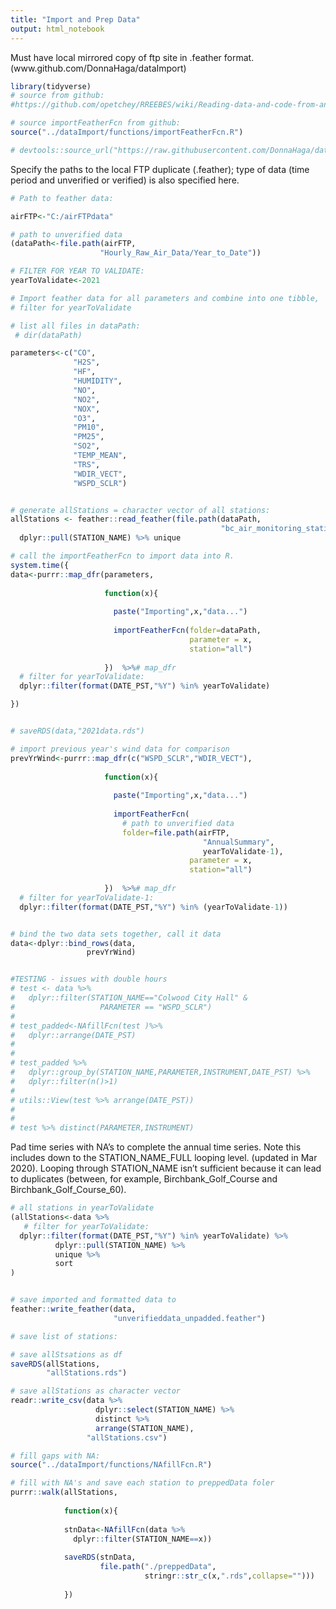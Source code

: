 ```yaml
---
title: "Import and Prep Data"
output: html_notebook
---
```


Must have local mirrored copy of ftp site in .feather format. (www.github.com/DonnaHaga/dataImport)

```r
library(tidyverse)
# source from github:
#https://github.com/opetchey/RREEBES/wiki/Reading-data-and-code-from-an-online-github-repository

# source importFeatherFcn from github:
source("../dataImport/functions/importFeatherFcn.R")

# devtools::source_url("https://raw.githubusercontent.com/DonnaHaga/dataImport/master/functions/importFeatherFcn.R")

```

Specify the paths to the local FTP duplicate (.feather); type of data (time period and unverified or verified) is also specified here.

```r
# Path to feather data: 

airFTP<-"C:/airFTPdata"

# path to unverified data
(dataPath<-file.path(airFTP,
                    "Hourly_Raw_Air_Data/Year_to_Date"))
```

```r

# FILTER FOR YEAR TO VALIDATE:
yearToValidate<-2021

# Import feather data for all parameters and combine into one tibble,
# filter for yearToValidate

# list all files in dataPath:
 # dir(dataPath)

parameters<-c("CO",
              "H2S",
              "HF",
              "HUMIDITY",
              "NO",
              "NO2",
              "NOX",
              "O3",
              "PM10",
              "PM25",
              "SO2",
              "TEMP_MEAN",
              "TRS",
              "WDIR_VECT",
              "WSPD_SCLR")


# generate allStations = character vector of all stations:
allStations <- feather::read_feather(file.path(dataPath,
                                               "bc_air_monitoring_stations.feather")) %>%
  dplyr::pull(STATION_NAME) %>% unique
```

```r
# call the importFeatherFcn to import data into R.
system.time({
data<-purrr::map_dfr(parameters,
                     
                     function(x){
                       
                       paste("Importing",x,"data...")
                       
                       importFeatherFcn(folder=dataPath,
                                        parameter = x,
                                        station="all")
                                        
                     })  %>%# map_dfr
  # filter for yearToValidate:
  dplyr::filter(format(DATE_PST,"%Y") %in% yearToValidate)

})


# saveRDS(data,"2021data.rds")

# import previous year's wind data for comparison
prevYrWind<-purrr::map_dfr(c("WSPD_SCLR","WDIR_VECT"),
                     
                     function(x){
                       
                       paste("Importing",x,"data...")
                       
                       importFeatherFcn(
                         # path to unverified data
                         folder=file.path(airFTP,
                                           "AnnualSummary",
                                           yearToValidate-1),
                                        parameter = x,
                                        station="all")
                       
                     })  %>%# map_dfr
  # filter for yearToValidate-1:
  dplyr::filter(format(DATE_PST,"%Y") %in% (yearToValidate-1))


# bind the two data sets together, call it data
data<-dplyr::bind_rows(data,
                 prevYrWind)


#TESTING - issues with double hours
# test <- data %>% 
#   dplyr::filter(STATION_NAME=="Colwood City Hall" & 
#                   PARAMETER == "WSPD_SCLR")
#   
# test_padded<-NAfillFcn(test )%>%
#   dplyr::arrange(DATE_PST)
# 
# 
# test_padded %>%
#   dplyr::group_by(STATION_NAME,PARAMETER,INSTRUMENT,DATE_PST) %>%
#   dplyr::filter(n()>1)
# 
# utils::View(test %>% arrange(DATE_PST))
# 
# 
# test %>% distinct(PARAMETER,INSTRUMENT)
```

Pad time series with NA's to complete the annual time series. Note this includes down to the STATION_NAME_FULL looping level. (updated in Mar 2020). Looping through STATION_NAME isn't sufficient because it can lead to duplicates (between, for example, Birchbank_Golf_Course and Birchbank_Golf_Course_60).



```r
# all stations in yearToValidate
(allStations<-data %>%
   # filter for yearToValidate:
  dplyr::filter(format(DATE_PST,"%Y") %in% yearToValidate) %>%
          dplyr::pull(STATION_NAME) %>%
          unique %>%
          sort
)



```


```r

# save imported and formatted data to 
feather::write_feather(data,
                       "unverifieddata_unpadded.feather")

# save list of stations:

# save allStsations as df
saveRDS(allStations,
        "allStations.rds")

# save allStations as character vector
readr::write_csv(data %>%
                   dplyr::select(STATION_NAME) %>%
                   distinct %>%
                   arrange(STATION_NAME),
                 "allStations.csv")
```


```r
# fill gaps with NA:
source("../dataImport/functions/NAfillFcn.R")

# fill with NA's and save each station to preppedData foler
purrr::walk(allStations,
            
            function(x){
              
            stnData<-NAfillFcn(data %>%
              dplyr::filter(STATION_NAME==x))
            
            saveRDS(stnData,
                    file.path("./preppedData", 
                              stringr::str_c(x,".rds",collapse="")))
            
            })
```

